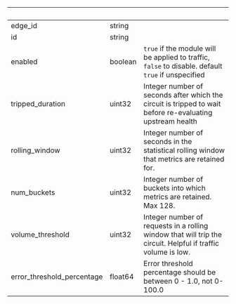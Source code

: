 
| &nbsp;                     | &nbsp;  | &nbsp;                                                                                                       |
| -------------------------- | ------- | ------------------------------------------------------------------------------------------------------------ |
| edge_id                    | string  |                                                                                                              |
| id                         | string  |                                                                                                              |
| enabled                    | boolean | `true` if the module will be applied to traffic, `false` to disable. default `true` if unspecified           |
| tripped_duration           | uint32  | Integer number of seconds after which the circuit is tripped to wait before re-evaluating upstream health    |
| rolling_window             | uint32  | Integer number of seconds in the statistical rolling window that metrics are retained for.                   |
| num_buckets                | uint32  | Integer number of buckets into which metrics are retained. Max 128.                                          |
| volume_threshold           | uint32  | Integer number of requests in a rolling window that will trip the circuit. Helpful if traffic volume is low. |
| error_threshold_percentage | float64 | Error threshold percentage should be between 0 - 1.0, not 0-100.0                                            |

